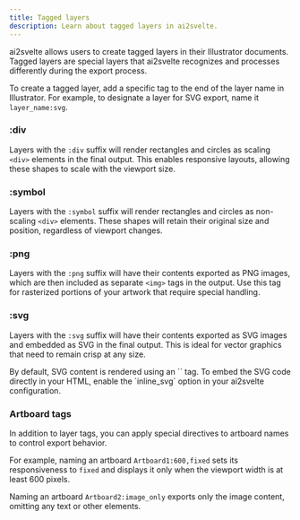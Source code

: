 ```yaml
---
title: Tagged layers
description: Learn about tagged layers in ai2svelte.
---
```



ai2svelte allows users to create tagged layers in their Illustrator documents. Tagged layers are special layers that ai2svelte recognizes and processes differently during the export process.

To create a tagged layer, add a specific tag to the end of the layer name in Illustrator. For example, to designate a layer for SVG export, name it `layer_name:svg`.

### :div

Layers with the `:div` suffix will render rectangles and circles as scaling `<div>` elements in the final output. This enables responsive layouts, allowing these shapes to scale with the viewport size.

### :symbol

Layers with the `:symbol` suffix will render rectangles and circles as non-scaling `<div>` elements. These shapes will retain their original size and position, regardless of viewport changes.

### :png

Layers with the `:png` suffix will have their contents exported as PNG images, which are then included as separate `<img>` tags in the output. Use this tag for rasterized portions of your artwork that require special handling.

### :svg

Layers with the `:svg` suffix will have their contents exported as SVG images and embedded as SVG in the final output. This is ideal for vector graphics that need to remain crisp at any size.

<Aside type="note">
By default, SVG content is rendered using an `<img>` tag. To embed the SVG code directly in your HTML, enable the `inline_svg` option in your ai2svelte configuration.
</Aside>

### Artboard tags

In addition to layer tags, you can apply special directives to artboard names to control export behavior.

For example, naming an artboard `Artboard1:600,fixed` sets its responsiveness to `fixed` and displays it only when the viewport width is at least 600 pixels.

Naming an artboard `Artboard2:image_only` exports only the image content, omitting any text or other elements.
